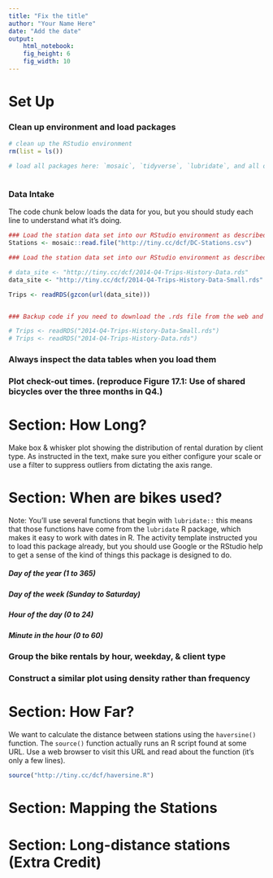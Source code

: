 ```yaml
---
title: "Fix the title"
author: "Your Name Here"
date: "Add the date"
output: 
    html_notebook:
    fig_height: 6
    fig_width: 10
---
```



# Set Up

### Clean up environment and load packages
```r
# clean up the RStudio environment 
rm(list = ls())

# load all packages here: `mosaic`, `tidyverse`, `lubridate`, and all others used



```

### Data Intake

The code chunk below loads the data for you, but you should study each line to understand what it's doing.

```r
### Load the station data set into our RStudio environment as described in the text
Stations <- mosaic::read.file("http://tiny.cc/dcf/DC-Stations.csv")

### Load the station data set into our RStudio environment as described in the text

# data_site <- "http://tiny.cc/dcf/2014-Q4-Trips-History-Data.rds"          # full data with 600k rows (uncomment to use)
data_site <- "http://tiny.cc/dcf/2014-Q4-Trips-History-Data-Small.rds"    # small data with 10k rows 

Trips <- readRDS(gzcon(url(data_site)))


### Backup code if you need to download the .rds file from the web and load a local version

# Trips <- readRDS("2014-Q4-Trips-History-Data-Small.rds")
# Trips <- readRDS("2014-Q4-Trips-History-Data.rds")

```



### Always inspect the data tables when you load them




### Plot check-out times. (reproduce Figure 17.1: Use of shared bicycles over the three months in Q4.)




# Section: How Long?

Make box & whisker plot showing the distribution of rental duration by client type.  As instructed in the text, make sure you either configure your scale or use a filter to suppress outliers from dictating the axis range.



# Section: When are bikes used?

Note: You'll use several functions that begin with `lubridate::` this means that those functions have come from the `lubridate` R package, which makes it easy to work with dates in R.  The activity template instructed you to load this package already, but you should use Google or the RStudio help to get a sense of the kind of things this package is designed to do.


##### Day of the year (1 to 365)



##### Day of the week (Sunday to Saturday)



##### Hour of the day (0 to 24)



##### Minute in the hour (0 to 60)




### Group the bike rentals by hour, weekday, & client type




### Construct a similar plot using density rather than frequency




# Section: How Far?

We want to calculate the distance between stations using the `haversine()` function.  The `source()` function actually runs an R script found at some URL.  Use a web browser to visit this URL and read about the function (it's only a few lines).

```r
source("http://tiny.cc/dcf/haversine.R")  
```









# Section: Mapping the Stations






# Section: Long-distance stations (Extra Credit)







